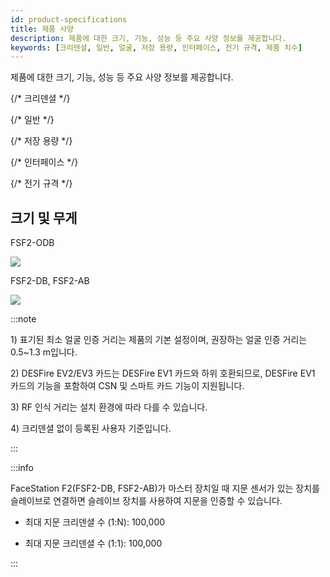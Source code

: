 ```yaml
---
id: product-specifications
title: 제품 사양
description: 제품에 대한 크기, 기능, 성능 등 주요 사양 정보를 제공합니다.
keywords: [크리덴셜, 일반, 얼굴, 저장 용량, 인터페이스, 전기 규격, 제품 치수]
---
```


제품에 대한 크기, 기능, 성능 등 주요 사양 정보를 제공합니다.


{/* 크리덴셜 */}
<SpecSection data={specs.facestationf2.credentials} />

{/* 일반 */}
<SpecSection data={specs.facestationf2.general} />

{/* 저장 용량 */}
<SpecSection data={specs.facestationf2.storage} />

{/* 인터페이스 */}
<SpecSection data={specs.facestationf2.interface} />

{/* 전기 규격 */}
<SpecSection data={specs.facestationf2.power} />

## 크기 및 무게

<Badge only>FSF2-ODB</Badge>

<Image src='/img/device/fsf2-odb-dimension.svg' className='none' />

<Badge only>FSF2-DB, FSF2-AB</Badge>

<Image src='/img/device/fsf2-dbadb-dimension.svg' className='none' />

:::note

<Anno id='anno1'>1)</Anno> 표기된 최소 얼굴 인증 거리는 제품의 기본 설정이며, 권장하는 얼굴 인증 거리는 0.5\~1.3 m입니다.

<Anno id='anno2'>2)</Anno> DESFire EV2/EV3 카드는 DESFire EV1 카드와 하위 호환되므로, DESFire EV1 카드의 기능을 포함하여 CSN 및 스마트 카드 기능이 지원됩니다.

<Anno id='anno3'>3)</Anno> RF 인식 거리는 설치 환경에 따라 다를 수 있습니다.

<Anno id='anno4'>4)</Anno> 크리덴셜 없이 등록된 사용자 기준입니다.

:::

:::info

FaceStation F2(FSF2-DB, FSF2-AB)가 마스터 장치일 때 지문 센서가 있는 장치를 슬레이브로 연결하면 슬레이브 장치를 사용하여 지문을 인증할 수 있습니다.

* 최대 지문 크리덴셜 수 (1:N): 100,000

* 최대 지문 크리덴셜 수 (1:1): 100,000

:::